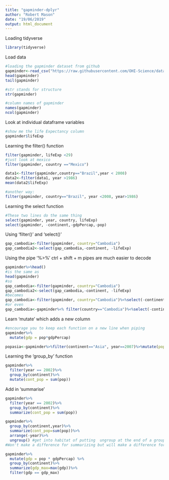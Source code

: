 ```yaml
---
title: "gapminder-dplyr"
author: "Robert Mason"
date: "19/06/2019"
output: html_document
---
```

Loading tidyverse
```r
library(tidyverse)
```

Load data
```r
#loading the gapminder dataset from github
gapminder<-read_csv("https://raw.githubusercontent.com/OHI-Science/data-science-training/master/data/gapminder.csv")
head(gapminder)
tail(gapminder)

#str stands for structure
str(gapminder)

#column names of gapminder
names(gapminder)
ncol(gapminder)

```

Look at individual dataframe variables
```r
#show me the life Expectancy column
gapminder$lifeExp
```

Learning the filter() function

```r
filter(gapminder, lifeExp <29)
#just look at mexico
filter(gapminder, country =="Mexico")
```

```r
data1<-filter(gapminder,country=="Brazil",year < 2008)
data2<-filter(data1, year >1986)
mean(data2$lifeExp)

#another way:
filter(gapminder, country=="Brazil", year <2008, year>1986)
```

Learning the select function
```r
#These two lines do the same thing
select(gapminder, year, country, lifeExp)
select(gapminder, -continent,-gdpPercap,-pop)
```

Using 'filter()' and 'select()'
```r
gap_cambodia<-filter(gapminder, country="Cambodia")
gap_cambodia2<-select(gap_cambodia,-continent, -lifeExp)
```

Using the pipe '%>%'
ctrl + shift + m
pipes are much easier to decode
```r
gapminder%>%head()
#is the same as 
head(gapminder)
#so
gap_cambodia<-filter(gapminder, country="Cambodia")
gap_cambodia2<-select(gap_cambodia,-continent, -lifeExp)
#becomes
gap_cambodia<-filter(gapminder, country="Cambodia")%<%select(-continent, -lifeExp)
#or even
gap_cambodia<-gapminder%<% filter(country=="Cambodia")%<%select(-continent,-lifeExp)

```

Learn 'mutate' which adds a new column
```r
#encourage you to keep each function on a new line when piping
gapminder%>%
  mutate(gdp = pop*gdpPercap)
```

```r
popasia<-gapminder%>%filter(continent=="Asia", year==2007)%>%mutate(pop_thousands = pop/1000)%>%select(country,year,pop_thousands)

```

Learning the 'group_by' function
```r
gapminder%>%
  filter(year == 2002)%>%
  group_by(continent)%>%
  mutate(cont_pop = sum(pop))
```

Add in 'summarise'
```r
gapminder%>%
  filter(year == 2002)%>%
  group_by(continent)%>%
  summarize(cont_pop = sum(pop))

```


```r
gapminder%>%
  group_by(continent,year)%>%
  summarize(cont_pop=sum(pop))%>%
  arrange(-year)%>%
  ungroup() #get into habitat of putting  ungroup at the end of a group operation
#Won't make a difference for summarizing but will make a difference for mutate.

```

```r
gapminder%>%
  mutate(gdp = pop * gdpPercap) %>%
  group_by(continent)%>%
  summarize(gdp_max=max(gdp))%>%
  filter(gdp == gdp_max)
```


